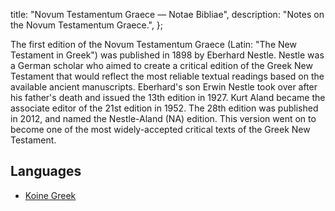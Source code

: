   title: "Novum Testamentum Graece — Notae Bibliae",
  description: "Notes on the Novum Testamentum Graece.",
};

<Initial text="Novum Testamentum Graece"/>

The first edition of the Novum Testamentum Graece (Latin: "The New Testament in Greek") was published in 1898 by Eberhard Nestle. Nestle was a German scholar who aimed to create a critical edition of the Greek New Testament that would reflect the most reliable textual readings based on the available ancient manuscripts. Eberhard's son Erwin Nestle took over after his father's death and issued the 13th edition in 1927. Kurt Aland became the associate editor of the 21st edition in 1952. The 28th edition was published in 2012, and named the Nestle-Aland (NA) edition. This version went on to become one of the most widely-accepted critical texts of the Greek New Testament.

## Languages

* [Koine Greek](/bible/languages/koine-greek)
